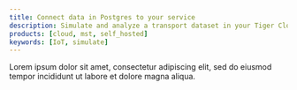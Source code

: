 ```yaml
---
title: Connect data in Postgres to your service
description: Simulate and analyze a transport dataset in your Tiger Cloud service
products: [cloud, mst, self_hosted]
keywords: [IoT, simulate]
---
```


Lorem ipsum dolor sit amet, consectetur adipiscing elit, sed do eiusmod tempor incididunt ut labore et dolore magna aliqua.
